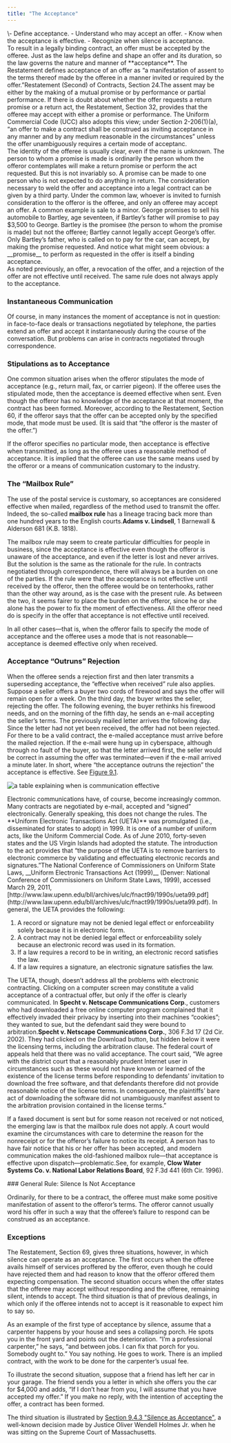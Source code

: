 ```yaml
---
title: "The Acceptance"
---
```

<div className="content-chunk" data-subsection-id = "Learning-Objectives-68t">
<Info title="Learning Objectives">\- Define acceptance. - Understand who may accept an offer. - Know when the acceptance is effective. - Recognize when silence is acceptance.</Info>
</div>
<div className="content-chunk" data-subsection-id = "General-Definition-of-Acceptance-70t">
To result in a legally binding contract, an offer must be accepted by the offeree. Just as the law helps define and shape an offer and its duration, so the law governs the nature and manner of **acceptance**. The Restatement defines acceptance of an offer as “a manifestation of assent to the terms thereof made by the offeree in a manner invited or required by the offer.”Restatement (Second) of Contracts, Section 24.The assent may be either by the making of a mutual promise or by performance or partial performance. If there is doubt about whether the offer requests a return promise or a return act, the Restatement, Section 32, provides that the offeree may accept with either a promise or performance. The Uniform Commercial Code (UCC) also adopts this view; under Section 2-206(1)(a), “an offer to make a contract shall be construed as inviting acceptance in any manner and by any medium reasonable in the circumstances” unless the offer unambiguously requires a certain mode of acceptanc.
</div>
<div className="content-chunk" data-subsection-id = "Who-May-Accept-69t">
The identity of the offeree is usually clear, even if the name is unknown. The person to whom a promise is made is ordinarily the person whom the offeror contemplates will make a return promise or perform the act requested. But this is not invariably so. A promise can be made to one person who is not expected to do anything in return. The consideration necessary to weld the offer and acceptance into a legal contract can be given by a third party. Under the common law, whoever is invited to furnish consideration to the offeror is the offeree, and only an offeree may accept an offer. A common example is sale to a minor. George promises to sell his automobile to Bartley, age seventeen, if Bartley’s father will promise to pay $3,500 to George. Bartley is the promisee (the person to whom the promise is made) but not the offeree; Bartley cannot legally accept George’s offer. Only Bartley’s father, who is called on to pay for the car, can accept, by making the promise requested. And notice what might seem obvious: a __promise__ to perform as requested in the offer is itself a binding acceptance.
</div>
<div className="content-chunk" data-subsection-id = "When-Is-Acceptance-Effective-73t">
As noted previously, an offer, a revocation of the offer, and a rejection of the offer are not effective until received. The same rule does not always apply to the acceptance.

### Instantaneous Communication

Of course, in many instances the moment of acceptance is not in question: in face-to-face deals or transactions negotiated by telephone, the parties extend an offer and accept it instantaneously during the course of the conversation. But problems can arise in contracts negotiated through correspondence.

### Stipulations as to Acceptance

One common situation arises when the offeror stipulates the mode of acceptance (e.g., return mail, fax, or carrier pigeon). If the offeree uses the stipulated mode, then the acceptance is deemed effective when sent. Even though the offeror has no knowledge of the acceptance at that moment, the contract has been formed. Moreover, according to the Restatement, Section 60, if the offeror says that the offer can be accepted only by the specified mode, that mode must be used. (It is said that “the offeror is the master of the offer.”)

If the offeror specifies no particular mode, then acceptance is effective when transmitted, as long as the offeree uses a reasonable method of acceptance. It is implied that the offeree can use the same means used by the offeror or a means of communication customary to the industry.

### The “Mailbox Rule”

The use of the postal service is customary, so acceptances are considered effective when mailed, regardless of the method used to transmit the offer. Indeed, the so-called **mailbox rule** has a lineage tracing back more than one hundred years to the English courts.__Adams v. Lindsell__, 1 Barnewall & Alderson 681 (K.B. 1818).

The mailbox rule may seem to create particular difficulties for people in business, since the acceptance is effective even though the offeror is unaware of the acceptance, and even if the letter is lost and never arrives. But the solution is the same as the rationale for the rule. In contracts negotiated through correspondence, there will always be a burden on one of the parties. If the rule were that the acceptance is not effective until received by the offeror, then the offeree would be on tenterhooks, rather than the other way around, as is the case with the present rule. As between the two, it seems fairer to place the burden on the offeror, since he or she alone has the power to fix the moment of effectiveness. All the offeror need do is specify in the offer that acceptance is not effective until received.

In all other cases—that is, when the offeror fails to specify the mode of acceptance and the offeree uses a mode that is not reasonable—acceptance is deemed effective only when received.

### Acceptance “Outruns” Rejection

  
When the offeree sends a rejection first and then later transmits a superseding acceptance, the “effective when received” rule also applies. Suppose a seller offers a buyer two cords of firewood and says the offer will remain open for a week. On the third day, the buyer writes the seller, rejecting the offer. The following evening, the buyer rethinks his firewood needs, and on the morning of the fifth day, he sends an e-mail accepting the seller’s terms. The previously mailed letter arrives the following day. Since the letter had not yet been received, the offer had not been rejected. For there to be a valid contract, the e-mailed acceptance must arrive before the mailed rejection. If the e-mail were hung up in cyberspace, although through no fault of the buyer, so that the letter arrived first, the seller would be correct in assuming the offer was terminated—even if the e-mail arrived a minute later. In short, where “the acceptance outruns the rejection” the acceptance is effective. See [Figure 9.1](https://saylordotorg.github.io/text_business-law-and-the-legal-environment-v1.0-a/s12-the-agreement.html#mayer_1.0-ch09_s03_s03_s04_f01).

![a table explaining when is communication effective](https://nbjrajrmujlgxmcvqsge.supabase.co/storage/v1/object/public/strapi/files/84f13e2389ac640d90d1ccea0f620c25.jpg-d764e8e09310ddd762c48a46b535ea80.jpg)
</div>
<div className="content-chunk" data-subsection-id = "Electronic-Communications-72t">
Electronic communications have, of course, become increasingly common. Many contracts are negotiated by e-mail, accepted and “signed” electronically. Generally speaking, this does not change the rules. The **Uniform Electronic Transactions Act (UETA)** was promulgated (i.e., disseminated for states to adopt) in 1999. It is one of a number of uniform acts, like the Uniform Commercial Code. As of June 2010, forty-seven states and the US Virgin Islands had adopted the statute. The introduction to the act provides that “the purpose of the UETA is to remove barriers to electronic commerce by validating and effectuating electronic records and signatures.”The National Conference of Commissioners on Uniform State Laws, __Uniform Electronic Transactions Act (1999)__ (Denver: National Conference of Commissioners on Uniform State Laws, 1999), accessed March 29, 2011, [http://www.law.upenn.edu/bll/archives/ulc/fnact99/1990s/ueta99.pdf](http://www.law.upenn.edu/bll/archives/ulc/fnact99/1990s/ueta99.pdf). In general, the UETA provides the following:

1.  A record or signature may not be denied legal effect or enforceability solely because it is in electronic form.
2.  A contract may not be denied legal effect or enforceability solely because an electronic record was used in its formation.
3.  If a law requires a record to be in writing, an electronic record satisfies the law.
4.  If a law requires a signature, an electronic signature satisfies the law.

The UETA, though, doesn’t address all the problems with electronic contracting. Clicking on a computer screen may constitute a valid acceptance of a contractual offer, but only if the offer is clearly communicated. In __Specht v. Netscape Communications Corp__., customers who had downloaded a free online computer program complained that it effectively invaded their privacy by inserting into their machines “cookies”; they wanted to sue, but the defendant said they were bound to arbitration.__Specht v. Netscape Communications Corp.__, 306 F.3d 17 (2d Cir. 2002). They had clicked on the Download button, but hidden below it were the licensing terms, including the arbitration clause. The federal court of appeals held that there was no valid acceptance. The court said, “We agree with the district court that a reasonably prudent Internet user in circumstances such as these would not have known or learned of the existence of the license terms before responding to defendants’ invitation to download the free software, and that defendants therefore did not provide reasonable notice of the license terms. In consequence, the plaintiffs’ bare act of downloading the software did not unambiguously manifest assent to the arbitration provision contained in the license terms.”

If a faxed document is sent but for some reason not received or not noticed, the emerging law is that the mailbox rule does not apply. A court would examine the circumstances with care to determine the reason for the nonreceipt or for the offeror’s failure to notice its receipt. A person has to have fair notice that his or her offer has been accepted, and modern communication makes the old-fashioned mailbox rule—that acceptance is effective upon dispatch—problematic.See, for example, __Clow Water Systems Co. v. National Labor Relations Board__, 92 F.3d 441 (6th Cir. 1996).
</div>
<div className="content-chunk" data-subsection-id = "Silence-as-Acceptance-71t">
### General Rule: Silence Is Not Acceptance

Ordinarily, for there to be a contract, the offeree must make some positive manifestation of assent to the offeror’s terms. The offeror cannot usually word his offer in such a way that the offeree’s failure to respond can be construed as an acceptance.

### Exceptions

The Restatement, Section 69, gives three situations, however, in which silence can operate as an acceptance. The first occurs when the offeree avails himself of services proffered by the offeror, even though he could have rejected them and had reason to know that the offeror offered them expecting compensation. The second situation occurs when the offer states that the offeree may accept without responding and the offeree, remaining silent, intends to accept. The third situation is that of previous dealings, in which only if the offeree intends not to accept is it reasonable to expect him to say so.

As an example of the first type of acceptance by silence, assume that a carpenter happens by your house and sees a collapsing porch. He spots you in the front yard and points out the deterioration. “I’m a professional carpenter,” he says, “and between jobs. I can fix that porch for you. Somebody ought to.” You say nothing. He goes to work. There is an implied contract, with the work to be done for the carpenter’s usual fee.

To illustrate the second situation, suppose that a friend has left her car in your garage. The friend sends you a letter in which she offers you the car for $4,000 and adds, “If I don’t hear from you, I will assume that you have accepted my offer.” If you make no reply, with the intention of accepting the offer, a contract has been formed.

The third situation is illustrated by [Section 9.4.3 "Silence as Acceptance"](https://saylordotorg.github.io/text_business-law-and-the-legal-environment-v1.0-a/mayer_1.0-ch09_s04#mayer_1.0-ch09_s04_s03), a well-known decision made by Justice Oliver Wendell Holmes Jr. when he was sitting on the Supreme Court of Massachusetts.
</div>

